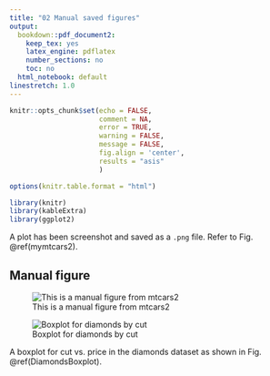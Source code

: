 ```yaml
---
title: "02 Manual saved figures"
output:
  bookdown::pdf_document2:
    keep_tex: yes
    latex_engine: pdflatex
    number_sections: no
    toc: no
  html_notebook: default
linestretch: 1.0  
---
```



```r
knitr::opts_chunk$set(echo = FALSE, 
                      comment = NA, 
                      error = TRUE, 
                      warning = FALSE, 
                      message = FALSE, 
                      fig.align = 'center',
                      results = "asis"
                      )

options(knitr.table.format = "html") 
```

```r
library(knitr)
library(kableExtra)
library(ggplot2)
```


A plot has been screenshot and saved as a `.png` file. Refer to Fig. \@ref(mymtcars2).


## Manual figure

![This is a manual figure from mtcars2](mtcars2.png){#mymtcars2}


![Boxplot for diamonds by cut](diamonds_boxplot.png){#DiamondsBoxplot}


A boxplot for cut vs. price in the diamonds dataset as shown in Fig. \@ref(DiamondsBoxplot).
